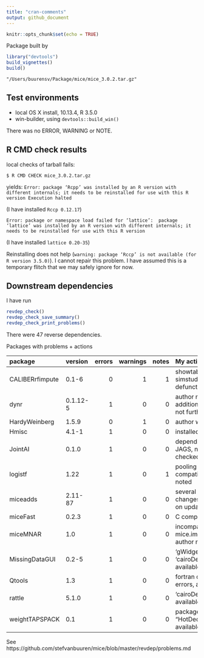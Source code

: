 ---
title: "cran-comments"
output: github_document
---

```{r setup, include=FALSE}
knitr::opts_chunk$set(echo = TRUE)
```

Package built by

```{r eval = FALSE}
library("devtools")
build_vignettes()
build()
```

`"/Users/buurensv/Package/mice/mice_3.0.2.tar.gz"`

## Test environments

* local OS X install, 10.13.4, R 3.5.0
* win-builder, using `devtools::build_win()`

There was no ERROR, WARNING or NOTE.

## R CMD check results

local checks of tarball fails:

`$ R CMD CHECK mice_3.0.2.tar.gz`

yields: 
`Error: package ‘Rcpp’ was installed by an R version with different internals; it needs to be reinstalled for use with this R version
Execution halted`

(I have installed `Rccp 0.12.17`)

`Error: package or namespace load failed for ‘lattice’:
 package ‘lattice’ was installed by an R version with different internals; it needs to be reinstalled for use with this R version`

(I have installed `lattice 0.20-35`)

Reinstalling does not help (`warning: package ‘Rccp’ is not available
(for R version 3.5.0)`). I cannot repair this problem. I have assumed
this is a temporary flitch that we may safely ignore for now.

## Downstream dependencies

I have run 

```{r eval=FALSE}
revdep_check()
revdep_check_save_summary()
revdep_check_print_problems()
```

There were 47 reverse dependencies.

Packages with problems + actions

|package         |version  | errors| warnings| notes| My actions
|:---------------|:--------|------:|--------:|-----:|:---------------------------------
|CALIBERrfimpute |0.1-6    |      0|        1|     1| showtable() in simstudy_survival defunct - author noted
|dynr            |0.1.12-5 |      1|        0|     0| author noted, needs additional local installs, not further checked
|HardyWeinberg   |1.5.9    |      0|        1|     0| author will investigate
|Hmisc           |4.1-1    |      1|        0|     0| installed by hand
|JointAI         |0.1.0    |      1|        0|     0| depends on external JAGS, not further checked
|logistf         |1.22     |      1|        0|     1| pooling code not compatible - author noted
|miceadds        |2.11-87  |      1|        0|     0| several breaking changes, author working on update
|miceFast        |0.2.3    |      1|        0|     0| C compilation errors
|miceMNAR        |1.0      |      1|        0|     0| incompatible mice.impute.hecknorm(), author noted
|MissingDataGUI  |0.2-5    |      1|        0|     0| 'gWidgetsRGtk2', 'cairoDevice' not available
|Qtools          |1.3      |      1|        0|     0| fortran compilation errors, author noted
|rattle          |5.1.0    |      1|        0|     0| 'cairoDevice' not available
|weightTAPSPACK  |0.1      |      1|        0|     0| package "HotDeckImputation" not available

See https://github.com/stefvanbuuren/mice/blob/master/revdep/problems.md
